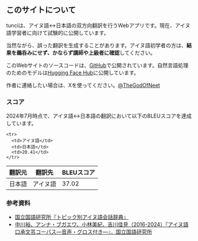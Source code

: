 ## このサイトについて

tunciは、アイヌ語↔日本語の双方向翻訳を行うWebアプリです。現在、アイヌ語学習者に向けて試験的に公開しています。

当然ながら、誤った翻訳を生成することがあります。アイヌ語初学者の方は、**結果を鵜呑みにせず、かならず講師や上級者に確認**してください。

このWebサイトのソースコードは、[GitHub](https://github.com/neet/tunci)で公開されています。自然言語処理のためのモデルは[Hugging Face Hub](https://huggingface.co/aynumosir)に公開しています。

作者に連絡したい場合は、Xを使ってください。[@TheGodOfNeet](https://x.com/TheGodOfNeet)

### スコア

2024年7月時点で、アイヌ語↔日本語の翻訳において以下のBLEUスコアを達成しています。

<table>
  <thead>
    <tr>
      <th>翻訳元</th>
      <th>翻訳先</th>
      <th>BLEUスコア</th>
    </tr>
  </thead>

  <tbody>
    <tr>
      <td>日本語</td>
      <td>アイヌ語</td>
      <td>37.02</td>
    </tr>

    <tr>
      <td>アイヌ語</td>
      <td>日本語</td>
      <td>20.41</td>
    </tr>

  </tbody>
</table>

### 参考資料

- [国立国語研究所『トピック別アイヌ語会話辞典』](https://ainu.ninjal.ac.jp/topic/)
- [中川裕、アンナ・ブガエワ、小林美紀、吉川佳見（2016-2024）『アイヌ語口承文芸コーパス―音声・グロス付き―』．国立国語研究所](https://ainu.ninjal.ac.jp/folklore/)
